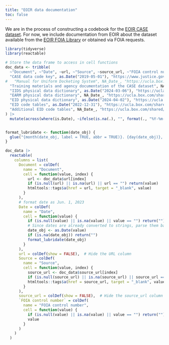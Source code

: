 ```yaml
---
title: "EOIR data documentation"
toc: false
---
```


We are in the process of constructing a codebook for the [EOIR CASE dataset](/data/eoir.html). For now, we include documentation from EOIR about the dataset available from the [EOIR FOIA Library](https://www.justice.gov/eoir/foia-library-0) or obtained via FOIA requests.

<!-- - [EOIR CASE dataset codebook](https://www.justice.gov/eoir/page/file/eoir-case-data-code-key/download)

- [Manual for Uniform Docketing System](https://ucla.box.com/shared/static/e78zuf012aqdsuolltn02cexfttgswrk.pdf) (system underlying the CASE dataset)

- [Training materials and agency documentation of the CASE dataset](https://ucla.box.com/shared/static/oa7kqg5xodl5j5ywrwshi2412hg09e0a.zip). Obtained by ACLU of Southern California via [FOIA request](https://www.aclusocal.org/en/release-foia-documents-related-eoir-databases). -->

```r
library(tidyverse)
library(reactable)

# Store the data frame to access in cell functions
doc_data <- tribble(
  ~"Document", ~"Date", ~url, ~"Source", ~source_url, ~"FOIA control number",
  "CASE data code key", as.Date("2019-05-01"), "https://www.justice.gov/eoir/page/file/eoir-case-data-code-key/download", "DOJ", "https://www.justice.gov/eoir/foia-library-0", NA_character_, 
#   "Manual for Uniform Docketing System", NA_Date_, "https://ucla.box.com/shared/static/e78zuf012aqdsuolltn02cexfttgswrk.pdf", ""
  "Training materials and agency documentation of the CASE dataset", NA_Date_, "https://ucla.box.com/shared/static/oa7kqg5xodl5j5ywrwshi2412hg09e0a.zip", "ACLU SoCal, etc.", "https://www.aclusocal.org", "2021-ICLI-00052",
  "IIDS physical data dictionary", as.Date("2024-03-06"), "https://ucla.box.com/shared/static/rlpz2wff0k1lswmm967t3sjcougardvs.xlsx", "AIC", "https://www.americanimmigrationcouncil.org", "2021-ICLI-00052",
  "EARM physical data dictionary", NA_Date_, "https://ucla.box.com/shared/static/ekjnci5sh9hzp1gsvvfknkti9xjye12h.xlsx", "AIC", "https://www.americanimmigrationcouncil.org", "2021-ICLI-00052",
  "EID physical data dictionary", as.Date("2024-04-02"), "https://ucla.box.com/shared/static/fex4gfqq5azlg7aa1nttyupc01d6opae.xlsx", "AIC", "https://www.americanimmigrationcouncil.org", "2021-ICLI-00052",
  "EID code tables", as.Date("2022-12-31"), "https://ucla.box.com/shared/static/jvxauxoj27rplvonh12v9fdavi0xnbyg.xlsm", "AIC", "https://www.americanimmigrationcouncil.org", "2021-ICLI-00052",
  "Additional EID code tables", NA_Date_, "https://ucla.box.com/shared/static/utldgmdkd0f7p5ewbqxfl6e70hgxlxfr.xlsx", "AIC", "https://www.americanimmigrationcouncil.org", "2021-ICLI-00052"
) |> 
  mutate(across(where(is.Date), ~ifelse(is.na(.), "", format(., "%Y-%m-%d"))))


format_lubridate <- function(date_obj) {
  glue("{month(date_obj, label = TRUE, abbr = TRUE)}. {day(date_obj)}, {year(date_obj)}")
}

doc_data |> 
  reactable(
    columns = list(
      Document = colDef(
        name = "Document", 
        cell = function(value, index) {
          url <- doc_data$url[index]
          if (is.null(url) || is.na(url) || url == "") return(value)
          htmltools::tags$a(href = url, target = "_blank", value)
        }
      ),
      # format date as Jun. 1, 2023
      Date = colDef(
        name = "Date",
        cell = function(value) {
          if (is.null(value) || is.na(value) || value == "") return("")
          # Since dates are already converted to strings, parse them back to format nicely
          date_obj <- as.Date(value)
          if (is.na(date_obj)) return("")
          format_lubridate(date_obj)
        }
      ),
      url = colDef(show = FALSE),  # Hide the URL column
      Source = colDef(
        name = "Source",
        cell = function(value, index) {
          source_url <- doc_data$source_url[index]
          if (is.null(source_url) || is.na(source_url) || source_url == "") return(value)
          htmltools::tags$a(href = source_url, target = "_blank", value)
        }
      ),
      source_url = colDef(show = FALSE),  # Hide the source_url column
      `FOIA control number` = colDef(
        name = "FOIA control number",
        cell = function(value) {
          if (is.null(value) || is.na(value) || value == "") return("")
          value
        }
      )
    )
  )
```